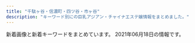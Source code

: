 ```yaml
---
title: "千駄ヶ谷・信濃町・四ツ谷・市ヶ谷"
description: "キーワード別にの巨乳アジアン・チャイナエステ嬢情報をまとめました。"
---
```


新着画像と新着キーワードをまとめています。
2021年06月18日の情報です。

<DmmAffiliateIns />
<KeywordTable
  shops={
    [
    {
        "url": "http://bimajo.ies.fun/",
        "keywords": {},
        "station": "\u56db\u8c37\u4e09\u4e01\u76ee\u99c52\u756a\u51fa\u53e3",
        "img_links": [],
        "name": "\u7652\u3057\u306e\u5c4b"
    },
    {
        "station": "\u56db\u8c37\u4e09\u4e01\u76ee\u99c52\u756a\u53e3",
        "img_links": [
            "http://visirala.xyz/static/picture/ttl_pickup.png",
            "http://visirala.xyz/uploads/210609/1-2106091K62S10.jpg",
            "http://visirala.xyz/uploads/210609/1-2106091K4592c.jpg",
            "http://visirala.xyz/static/picture/ttl_staff.png",
            "http://visirala.xyz/static/picture/ttl_wnew.png",
            "http://visirala.xyz/uploads/210609/1-2106091K60Ba.jpg",
            "http://visirala.xyz/uploads/210609/1-2106091K524457.jpg",
            "http://visirala.xyz/static/picture/ttl_mobile.png",
            "http://visirala.xyz/static/picture/ttl_girls.png",
            "http://visirala.xyz/static/picture/campaign_ani.png",
            "http://visirala.xyz/uploads/210609/1-2106091K424191.jpg",
            "http://visirala.xyz/static/picture/head.png"
        ],
        "keywords": {
            "C": 12
        },
        "name": "\u5922\u306e\u90e8\u5c4b",
        "url": "http://visirala.xyz/"
    },
    {
        "url": "http://e-rosa.net/",
        "img_links": [
            "http://e-rosa.net/images/te1.jpg",
            "http://e-rosa.net/images/yuyi.jpg",
            "http://e-rosa.net/images/yuna.jpg",
            "http://e-rosa.net/images/girl_03.png",
            "http://e-rosa.net/images/rina2.jpg",
            "http://e-rosa.net/images/003.jpg",
            "http://e-rosa.net/images/yuri.jpg",
            "http://e-rosa.net/images/009.jpg",
            "http://e-rosa.net/images/mio.jpg",
            "http://e-rosa.net/images/meyi1.jpg",
            "http://e-rosa.net/images/005.jpg",
            "http://e-rosa.net/images/noimage.jpg",
            "http://e-rosa.net/images/meyi2.jpg",
            "http://e-rosa.net/images/nei_03.png",
            "http://e-rosa.net/images/misa1.jpg",
            "http://e-rosa.net/images/right_bottom.png",
            "http://e-rosa.net/images/004.jpg",
            "http://e-rosa.net/images/yuyu.jpg",
            "http://e-rosa.net/images/006.jpg",
            "http://e-rosa.net/images/gg1.png",
            "http://e-rosa.net/images/news_bottom.jpg",
            "http://e-rosa.net/images/nei_01.png",
            "http://e-rosa.net/images/ayaka.jpg",
            "http://e-rosa.net/images/right_top.png",
            "http://e-rosa.net/images/002.jpg",
            "http://e-rosa.net/images/ddd.jpg",
            "http://e-rosa.net/images/grande.jpg",
            "http://e-rosa.net/images/girl_01.png",
            "http://e-rosa.net/images/access3.jpg",
            "http://e-rosa.net/images/te2.jpg",
            "http://e-rosa.net/images/sejutu5.jpg",
            "http://e-rosa.net/images/news_top.jpg",
            "http://e-rosa.net/images/sejutu1.jpg",
            "http://e-rosa.net/images/001.jpg",
            "http://e-rosa.net/images/ha.jpg",
            "http://e-rosa.net/images/mimi.jpg",
            "http://e-rosa.net/images/g13.jpg",
            "http://e-rosa.net/images/risa.jpg",
            "http://e-rosa.net/images/rina0.jpg",
            "http://e-rosa.net/images/g1.jpg",
            "http://e-rosa.net/images/girlx_top.png",
            "http://e-rosa.net/images/sejutu2.jpg",
            "http://e-rosa.net/images/sejutu6.jpg",
            "http://e-rosa.net/images/girl_top.png",
            "http://e-rosa.net/images/te3.jpg",
            "http://e-rosa.net/images/rimi.jpg",
            "http://e-rosa.net/images/tite-link.png",
            "http://e-rosa.net/images/aya2.jpg",
            "http://e-rosa.net/images/aya1.jpg",
            "http://e-rosa.net/images/haruka.jpg",
            "http://e-rosa.net/images/k1.jpg",
            "http://e-rosa.net/images/rina1.jpg",
            "http://e-rosa.net/images/tite-magazine.png",
            "http://e-rosa.net/images/tite-staff.png",
            "http://e-rosa.net/images/pagetop.png"
        ],
        "name": "ROSA",
        "keywords": {},
        "station": "\u56db\u8c37\u4e09\u4e01\u76ee\u99c52\u756a"
    },
    {
        "station": "\u56db\u8c37\u4e09\u4e01\u76ee\u99c52\u756a\u51fa\u53e3",
        "img_links": [
            "http://aqua.jpn.cm/images/s_pick.png",
            "http://aqua.jpn.cm/photos/sites/16/2018/05/2018052105590585.jpg",
            "http://aqua.jpn.cm/photos/sites/16/2018/01/2018013112184869.jpg",
            "http://aqua.jpn.cm/images/3.jpg",
            "http://aqua.jpn.cm/photos/sites/16/2021/03/2021032308500758.jpg",
            "http://aqua.jpn.cm/images/s_news.jpg",
            "http://aqua.jpn.cm/photos/sites/16/2019/02/2019020108033676.jpg",
            "http://aqua.jpn.cm/photos/sites/16/2021/01/2021011401054262.jpg",
            "http://aqua.jpn.cm/images/s_staff.png",
            "http://aqua.jpn.cm/photos/sites/16/2018/01/2018011007031899.jpg",
            "http://aqua.jpn.cm/images/2.jpg",
            "http://aqua.jpn.cm/photos/sites/16/2020/03/2020030507254950.jpg",
            "http://aqua.jpn.cm/images/room5.jpg",
            "http://aqua.jpn.cm/photos/sites/16/2021/03/2021032308500056.jpg",
            "http://aqua.jpn.cm/photos/sites/16/2020/10/2020100508293240.jpg",
            "http://aqua.jpn.cm/photos/sites/16/2020/10/2020100906522289.jpg",
            "http://aqua.jpn.cm/images/room3.jpg",
            "http://aqua.jpn.cm/photos/sites/16/2020/09/2020091507031094.jpg",
            "http://aqua.jpn.cm/images/1.jpg",
            "http://aqua.jpn.cm/images/room1.jpg",
            "http://aqua.jpn.cm/images/line.jpg",
            "http://aqua.jpn.cm/images/mobile.jpg",
            "http://aqua.jpn.cm/photos/sites/16/2021/03/2021030106235633.jpg",
            "http://aqua.jpn.cm/photos/sites/16/2018/01/2018011007031662.jpg",
            "http://aqua.jpn.cm/photos/sites/16/2018/01/2018011007032034.jpg",
            "http://aqua.jpn.cm/photos/sites/16/2021/03/2021031006535594.jpg",
            "http://aqua.jpn.cm/images/room2.jpg",
            "http://aqua.jpn.cm/photos/sites/16/2020/04/2020040301184076.jpg",
            "http://aqua.jpn.cm/photos/sites/16/2020/12/2020120208263886.jpg",
            "http://aqua.jpn.cm/photos/sites/16/2019/03/2019031107062221.jpg",
            "http://aqua.jpn.cm/images/room4.jpg",
            "http://aqua.jpn.cm/images/top.png"
        ],
        "name": "\u5149\u540d",
        "url": "http://aqua.jpn.cm/",
        "keywords": {
            "C": 54,
            "D": 252,
            "85": 108,
            "82": 18,
            "87": 18,
            "86": 126,
            "83": 18,
            "84": 18
        }
    },
    {
        "station": "\u56db\u8c37\u4e09\u4e01\u76ee\u99c53\u756a\u51fa\u53e3",
        "url": "http://1819-kizuna.work/",
        "name": "1819\uff5e\u7d46",
        "keywords": {
            "C": 12,
            "86": 2,
            "84": 2,
            "85": 4,
            "D": 5
        },
        "img_links": [
            "http://1819-kizuna.work/i/img/r4.jpg",
            "http://1819-kizuna.work/img/st033.jpg",
            "http://1819-kizuna.work/i/img/st24.jpg",
            "http://1819-kizuna.work/i/img/s5.jpg",
            "http://1819-kizuna.work/img/st33.jpg",
            "http://1819-kizuna.work/img/1F339.png",
            "http://1819-kizuna.work/i/img/st033.jpg",
            "http://1819-kizuna.work/img/1F431.png",
            "http://1819-kizuna.work/i/img/r2.jpg",
            "http://1819-kizuna.work/i/img/jk.jpg",
            "http://1819-kizuna.work/img/bottom.jpg",
            "http://1819-kizuna.work/img/st030.jpg",
            "http://1819-kizuna.work/img/st24.jpg",
            "http://1819-kizuna.work/img/1F351.png",
            "http://1819-kizuna.work/i/img/st024.jpg",
            "http://1819-kizuna.work/img/s32.jpg",
            "http://1819-kizuna.work/img/st30.jpg",
            "http://1819-kizuna.work/img/s24.jpg",
            "http://1819-kizuna.work/i/img/s6.jpg",
            "http://1819-kizuna.work/i/img/st030.jpg",
            "http://1819-kizuna.work/img/1F33C.png",
            "http://1819-kizuna.work/img/skr.png",
            "http://1819-kizuna.work/img/st32.jpg",
            "http://1819-kizuna.work/img/s30.jpg",
            "http://1819-kizuna.work/i/img/skr.png",
            "http://1819-kizuna.work/i/img/r3.jpg",
            "http://1819-kizuna.work/img/st25.jpg",
            "http://1819-kizuna.work/i/img/st25.jpg",
            "http://1819-kizuna.work/i/img/st032.jpg",
            "http://1819-kizuna.work/img/1F60A.png",
            "http://1819-kizuna.work/img/s33.jpg",
            "http://1819-kizuna.work/img/jk.jpg",
            "http://1819-kizuna.work/i/img/s3.jpg",
            "http://1819-kizuna.work/img/mo.png",
            "http://1819-kizuna.work/img/fla.jpg",
            "http://1819-kizuna.work/img/s25.jpg",
            "http://1819-kizuna.work/img/1F353.png",
            "http://1819-kizuna.work/i/img/s4.jpg",
            "http://1819-kizuna.work/i/img/st32.jpg",
            "http://1819-kizuna.work/i/img/s1.jpg",
            "http://1819-kizuna.work/i/img/st30.jpg",
            "http://1819-kizuna.work/img/botton.jpg",
            "http://1819-kizuna.work/i/img/s2.jpg",
            "http://1819-kizuna.work/img/st032.jpg",
            "http://1819-kizuna.work/i/img/st33.jpg",
            "http://1819-kizuna.work/img/st024.jpg",
            "http://1819-kizuna.work/i/img/r1.jpg"
        ]
    },
    {
        "img_links": [
            "https://juno-esthe.tokyo/wp-content/uploads/2021/03/1tiramisu.jpg",
            "https://juno-esthe.tokyo/wp-content/uploads/2021/02/3456utiramisu.jpg",
            "https://juno-esthe.tokyo/wp-content/themes/este/img/3.jpg",
            "https://juno-esthe.tokyo/wp-content/themes/este/img/top-img04.png",
            "https://juno-esthe.tokyo/wp-content/uploads/2021/03/4567tiramisu.jpg",
            "https://juno-esthe.tokyo/wp-content/themes/este/img/2.jpg",
            "https://juno-esthe.tokyo/wp-content/uploads/2021/04/87612tiramisu.jpg",
            "https://juno-esthe.tokyo/wp-content/themes/este/img/call.png",
            "https://juno-esthe.tokyo/wp-content/themes/este/img/top-img02.png",
            "https://juno-esthe.tokyo/wp-content/uploads/2021/02/567tiramisu.jpg",
            "https://juno-esthe.tokyo/wp-content/uploads/2021/06/7862514rtiramisu.jpg",
            "https://juno-esthe.tokyo/wp-content/uploads/2021/04/8971tiramisu.jpg",
            "https://juno-esthe.tokyo/wp-content/uploads/2021/02/8estrdyfugi.jpg",
            "https://juno-esthe.tokyo/wp-content/uploads/2021/02/3121tiramisu.jpg",
            "https://juno-esthe.tokyo/wp-content/themes/este/img/top-img03.png",
            "https://juno-esthe.tokyo/wp-content/uploads/2021/02/12345678tiramisu.jpg",
            "https://juno-esthe.tokyo/wp-content/uploads/2021/06/8765126789tiramisu.jpg",
            "https://juno-esthe.tokyo/wp-content/uploads/2021/04/89762517tiramisu.jpg",
            "https://juno-esthe.tokyo/wp-content/themes/este/img/tel_header.png",
            "https://juno-esthe.tokyo/wp-content/uploads/2021/02/78621tiramisu.jpg",
            "https://juno-esthe.tokyo/wp-content/uploads/2021/06/8976514tiramisu.jpg",
            "https://juno-esthe.tokyo/wp-content/themes/este/img/4.jpg",
            "https://juno-esthe.tokyo/wp-content/uploads/2021/02/90876satiramisu.jpg",
            "https://juno-esthe.tokyo/wp-content/themes/este/img/tel_footer.png",
            "https://juno-esthe.tokyo/wp-content/themes/este/img/top-img05.png",
            "https://juno-esthe.tokyo/wp-content/themes/este/img/1.jpg",
            "https://juno-esthe.tokyo/wp-content/uploads/2021/02/876251tiramisu.jpg",
            "https://juno-esthe.tokyo/wp-content/uploads/2021/03/31tiramisu.jpg",
            "https://juno-esthe.tokyo/wp-content/uploads/2021/02/1tiramisu-1.jpg",
            "https://juno-esthe.tokyo/wp-content/themes/este/img/top-img01.png"
        ],
        "keywords": {
            "C": 28,
            "E": 3,
            "\u30bb\u30af\u30b7\u30fc": 2,
            "D": 23
        },
        "station": "\u56db\u30c4\u8c37\u99c52\u756a\u53e3",
        "url": "https://juno-esthe.tokyo/",
        "name": "\u30c6\u30a3\u30e9\u30df\u30b9"
    },
    {
        "keywords": {
            "D": 6,
            "85": 4,
            "84": 2,
            "95": 2,
            "87": 4,
            "88": 2,
            "86": 4,
            "C": 17
        },
        "url": "http://l-rlx.com/",
        "img_links": [
            "http://l-rlx.com/girl/03.jpg",
            "http://l-rlx.com/girl/01.jpg",
            "http://l-rlx.com/images/index_16.jpg",
            "http://l-rlx.com/girl/09.jpg",
            "http://l-rlx.com/images/info_09.jpg",
            "http://l-rlx.com/images/index_21.jpg",
            "http://l-rlx.com/s/images/top_2.jpg",
            "http://l-rlx.com/s/images/iphone.png",
            "http://l-rlx.com/s/uploads/08.jpg",
            "http://l-rlx.com/s/images/slider/next.png",
            "http://l-rlx.com/s/images/tel.png",
            "http://l-rlx.com/images/index_14.jpg",
            "http://l-rlx.com/images/index_06.jpg",
            "http://l-rlx.com/images/index_07.jpg",
            "http://l-rlx.com/girl/05.jpg",
            "http://l-rlx.com/s/uploads/010.jpg",
            "http://l-rlx.com/images/03.jpg",
            "http://l-rlx.com/images/index_03.jpg",
            "http://l-rlx.com/s/images/t2.jpg",
            "http://l-rlx.com/s/images/service_01.png",
            "http://l-rlx.com/s/images/t1.jpg",
            "http://l-rlx.com/girl/02.jpg",
            "http://l-rlx.com/s/uploads/01.jpg",
            "http://l-rlx.com/s/images/service_03.png",
            "http://l-rlx.com/s/uploads/03.jpg",
            "http://l-rlx.com/s/images/slider/3.jpg",
            "http://l-rlx.com/images/index_12.jpg",
            "http://l-rlx.com/images/01.jpg",
            "http://l-rlx.com/images/index_02.jpg",
            "http://l-rlx.com/s/images/pc.png",
            "http://l-rlx.com/s/uploads/09.jpg",
            "http://l-rlx.com/images/index_04.jpg",
            "http://l-rlx.com/images/index_20.jpg",
            "http://l-rlx.com/images/02.jpg",
            "http://l-rlx.com/s/image/nav_sys.png",
            "http://l-rlx.com/s/uploads/07.jpg",
            "http://l-rlx.com/s/images/t3.jpg",
            "http://l-rlx.com/s/images/t4.jpg",
            "http://l-rlx.com/s/images/service_07.png",
            "http://l-rlx.com/girl/07.jpg",
            "http://l-rlx.com/girl/08.jpg",
            "http://l-rlx.com/s/uploads/02.jpg",
            "http://l-rlx.com/s/images/slider/prev.png",
            "http://l-rlx.com/s/image/nav_hotel.png",
            "http://l-rlx.com/images/index_01.jpg",
            "http://l-rlx.com/s/images/slider/2.jpg",
            "http://l-rlx.com/girl/00.jpg",
            "http://l-rlx.com/s/image/nav_manga.png",
            "http://l-rlx.com/images/rec.jpg",
            "http://l-rlx.com/images/info.jpg",
            "http://l-rlx.com/images/index_17.jpg",
            "http://l-rlx.com/s/image/nav_top.png",
            "http://l-rlx.com/images/sub_09.jpg",
            "http://l-rlx.com/images/index_05.jpg",
            "http://l-rlx.com/images/rec_09.jpg",
            "http://l-rlx.com/s/images/slider/1.jpg",
            "http://l-rlx.com/images/staff_09.jpg",
            "http://l-rlx.com/s/image/nav_topics.png",
            "http://l-rlx.com/s/uploads/04.jpg",
            "http://l-rlx.com/girl/04.jpg",
            "http://l-rlx.com/s/uploads/06.jpg",
            "http://l-rlx.com/s/images/okubokomachi.jpg",
            "http://l-rlx.com/s/uploads/05.jpg",
            "http://l-rlx.com/s/image/nav_cast.png"
        ],
        "name": "\u30aa\u30fc\u30ed\u30e9",
        "station": "\u56db\u8c37\u4e09\u4e01\u76ee\u99c52\u756a\u53e3"
    },
    {
        "img_links": [
            "http://lakulaku.info/images/staff/5-3.jpg",
            "http://lakulaku.info/images/staff/s06.jpg",
            "http://lakulaku.info/img/5-5.jpg",
            "http://lakulaku.info/img/5-2.jpg",
            "http://lakulaku.info/img/5-1.jpg",
            "http://lakulaku.info/images/top.jpg",
            "http://lakulaku.info/images/staff/5-5.jpg",
            "http://lakulaku.info/images/staff/ai-a.jpg",
            "http://lakulaku.info/images/staff/rina.jpg",
            "http://lakulaku.info/images/staff/mari.jpg",
            "http://lakulaku.info/swf/baner.jpg",
            "http://lakulaku.info/images/staff/yumi.jpg",
            "http://lakulaku.info/images/staff/ai.jpg",
            "http://lakulaku.info/images/titestaff.png",
            "http://lakulaku.info/images/staff/sizuka.jpg",
            "http://lakulaku.info/images/mobile.png",
            "http://lakulaku.info/img/5-4.jpg",
            "http://lakulaku.info/images/staff/5-2.jpg",
            "http://lakulaku.info/img/5-3.jpg",
            "http://lakulaku.info/images/staff/5-4.jpg",
            "http://lakulaku.info/img/rina.jpg",
            "http://lakulaku.info/images/staff/5-1.jpg",
            "http://lakulaku.info/img/s06.jpg",
            "http://lakulaku.info/images/staff/momo.jpg",
            "http://lakulaku.info/images/newtit.png",
            "http://lakulaku.info/images/staff/nena.jpg"
        ],
        "name": "\u767e\u5408",
        "keywords": {},
        "station": "\u56db\u8c37\u4e09\u4e01\u76ee\u99c52\u756a",
        "url": "http://lakulaku.info/"
    },
    {
        "img_links": [
            "http://xn--vckg5a9gug.in.net/images/cg03.jpg",
            "http://xn--vckg5a9gug.in.net/images/tit4.jpg",
            "http://xn--vckg5a9gug.in.net/images/cg01.jpg",
            "http://xn--vckg5a9gug.in.net/images/tit5.jpg",
            "http://xn--vckg5a9gug.in.net/images/top.jpg",
            "http://xn--vckg5a9gug.in.net/images/cg04.jpg",
            "http://xn--vckg5a9gug.in.net/images/sys.jpg",
            "http://xn--vckg5a9gug.in.net/images/tit1.jpg",
            "http://xn--vckg5a9gug.in.net/images/no.png",
            "http://xn--vckg5a9gug.in.net/link/menlog.jpg",
            "http://xn--vckg5a9gug.in.net/images/fla.jpg",
            "http://xn--vckg5a9gug.in.net/images/tit3.jpg",
            "http://xn--vckg5a9gug.in.net/images/tit2.jpg",
            "http://xn--vckg5a9gug.in.net/images/fbt.jpg",
            "http://xn--vckg5a9gug.in.net/images/fbf.jpg",
            "http://xn--vckg5a9gug.in.net/images/cg02.jpg"
        ],
        "name": "Moon",
        "url": "http://xn--vckg5a9gug.in.net/",
        "keywords": {
            "85": 1,
            "86": 3,
            "D": 4
        },
        "station": "\u9eb9\u753a\u99c51\u756a\u51fa\u53e3"
    },
    {
        "img_links": [
            "http://e-yotsuya.net/images/g9.jpg",
            "http://e-yotsuya.net/images/g5.jpg",
            "http://e-yotsuya.net/images/top2.png",
            "http://e-yotsuya.net/images/baner2.jpg",
            "http://e-yotsuya.net/images/g7.jpg",
            "http://e-yotsuya.net/images/g1.jpg",
            "http://e-yotsuya.net/images/g3.jpg",
            "http://e-yotsuya.net/images/top.jpg",
            "http://e-yotsuya.net/images/g6.jpg",
            "http://e-yotsuya.net/images/mobile.png",
            "http://e-yotsuya.net/images/room.jpg",
            "http://e-yotsuya.net/images/tite-staff.jpg",
            "http://e-yotsuya.net/images/news-tit1.jpg",
            "http://e-yotsuya.net/images/g2.jpg",
            "http://e-yotsuya.net/images/tite-staff1.jpg",
            "http://e-yotsuya.net/images/g4.jpg",
            "http://e-yotsuya.net/images/news-tit.png",
            "http://e-yotsuya.net/images/g8.jpg",
            "http://e-yotsuya.net/images/baner.jpg"
        ],
        "name": "\u30b9\u30de\u30a4\u30eb",
        "station": "JR\u56db\u30c4\u8c37\u99c5\u8d64\u5742\u53e3",
        "url": "http://e-yotsuya.net/",
        "keywords": {
            "C": 14
        }
    }
]
}
/>
<DmmAffiliateScript />
